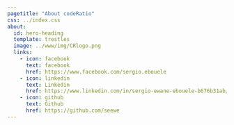 ```yaml
---
pagetitle: "About codeRatio"
css: ../index.css
about:
  id: hero-heading
  template: trestles
  image: ../www/img/CRlogo.png
  links:
    - icon: facebook
      text: facebook
      href: https://www.facebook.com/sergio.ebouele
    - icon: linkedin
      text: Linkedin
      href: https://www.linkedin.com/in/sergio-ewane-ebouele-b676b31ab/
    - icon: github
      text: Github
      href: https://github.com/seewe
---
```




